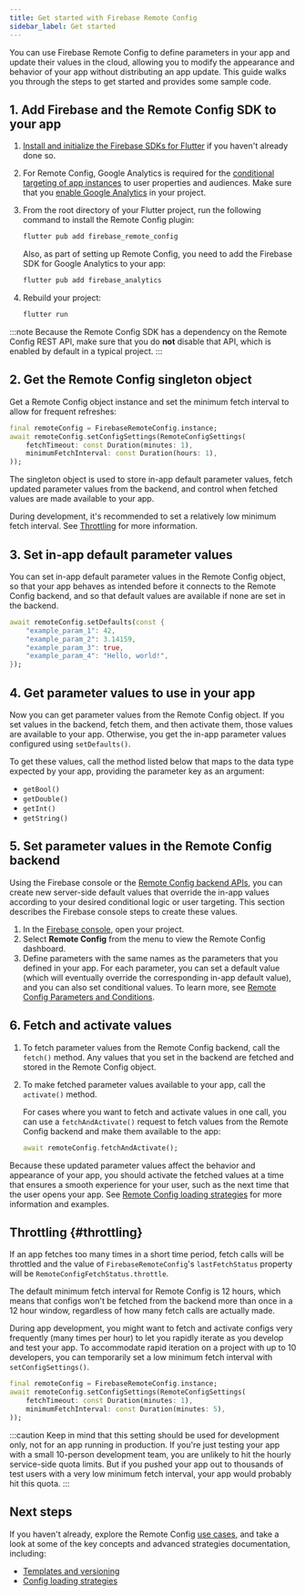 ```yaml
---
title: Get started with Firebase Remote Config
sidebar_label: Get started
---
```


You can use Firebase Remote Config to define parameters in your app and update
their values in the cloud, allowing you to modify the appearance and behavior of
your app without distributing an app update.
This guide walks you through the steps to get started and provides some
sample code.

## 1. Add Firebase and the Remote Config SDK to your app

1.  [Install and initialize the Firebase SDKs for Flutter](../overview) if you
    haven't already done so.

1.  For Remote Config, Google Analytics is required for the
    [conditional targeting of app instances](https://firebase.google.com/docs/remote-config/parameters#conditions_rules_and_conditional_values)
    to user properties and audiences. Make sure that
    you <a href="https://support.google.com/firebase/answer/9289399#linkga"
           class="external">enable Google Analytics</a> in your project.

1.  From the root directory of your Flutter project, run the following
    command to install the Remote Config plugin:

    ```bash
    flutter pub add firebase_remote_config
    ```

    Also, as part of setting up Remote Config, you need to add the Firebase SDK
    for Google Analytics to your app:

    ```bash
    flutter pub add firebase_analytics
    ```

1.  Rebuild your project:

    ```bash
    flutter run
    ```

:::note
Because the Remote Config SDK has a dependency on the Remote Config REST
API, make sure that you do **not** disable that API, which is enabled by default
in a typical project.
:::

## 2. Get the Remote Config singleton object

Get a Remote Config object instance and set the
minimum fetch interval to allow for frequent refreshes:

```dart
final remoteConfig = FirebaseRemoteConfig.instance;
await remoteConfig.setConfigSettings(RemoteConfigSettings(
    fetchTimeout: const Duration(minutes: 1),
    minimumFetchInterval: const Duration(hours: 1),
));
```

The singleton object is used to store in-app default parameter values, fetch
updated parameter values from the backend, and control when fetched values are
made available to your app.

During development, it's recommended to set a relatively low minimum fetch
interval. See [Throttling](#throttling) for more information.

## 3. Set in-app default parameter values

You can set in-app default parameter values in the Remote Config
object, so that your app behaves as intended before it connects to the
Remote Config backend, and so that default values are available if none are
set in the backend.

```dart
await remoteConfig.setDefaults(const {
    "example_param_1": 42,
    "example_param_2": 3.14159,
    "example_param_3": true,
    "example_param_4": "Hello, world!",
});
```

## 4. Get parameter values to use in your app

Now you can get parameter values from the Remote Config object. If you set
values in the backend, fetch them, and then activate them,
those values are available to your app. Otherwise, you get the in-app
parameter values configured using `setDefaults()`.

To get these values, call the method listed below that maps to the data type
expected by your app, providing the parameter key as an argument:

* `getBool()`
* `getDouble()`
* `getInt()`
* `getString()`

## 5. Set parameter values in the Remote Config backend

Using the Firebase console or the
[Remote Config backend APIs](https://firebase.google.com/docs/remote-config/automate-rc),
you can create new server-side default values that override the in-app values
according to your desired conditional logic or user targeting. This section
describes the Firebase console steps to create these values.

1. In the [Firebase console](https://console.firebase.google.com/), open your project.
1. Select **Remote Config** from the menu to view the Remote Config
   dashboard.
1. Define parameters with the same names as the parameters that you defined in
   your app. For each parameter, you can set a default value (which will
   eventually override the corresponding in-app default value), and you can also
   set conditional values. To learn more, see [Remote Config Parameters and
   Conditions](https://firebase.google.com/docs/remote-config/parameters).

## 6. Fetch and activate values

1. To fetch parameter values from the Remote Config backend, call the
   `fetch()` method. Any values that you set in the backend are fetched
   and stored in the Remote Config object.

1. To make fetched parameter values available to your app, call the
   `activate()` method.

   For cases where you want to fetch and activate values in one call, you
   can use a `fetchAndActivate()` request to fetch values from the
   Remote Config backend and make them available to the app:

   ```dart
   await remoteConfig.fetchAndActivate();
   ```

Because these updated parameter values affect the behavior and appearance
of your app, you should activate the fetched values at a time that ensures a
smooth experience for your user, such as the next time that the user opens your
app. See [Remote Config loading strategies](https://firebase.google.com/docs/remote-config/loading)
for more information and examples.

## Throttling {#throttling}

If an app fetches too many times in a short time period, fetch calls will be
throttled and the value of `FirebaseRemoteConfig`'s `lastFetchStatus`
property will be `RemoteConfigFetchStatus.throttle`.

The default minimum fetch interval for Remote Config is 12 hours, which
means that configs won't be fetched from the backend more than once in a 12 hour
window, regardless of how many fetch calls are actually made.

During app development, you might want to fetch and activate configs very frequently
(many times per hour) to let you rapidly iterate as you develop and test your
app. To accommodate rapid iteration on a project with up to 10 developers, you
can temporarily set a low minimum fetch interval with `setConfigSettings()`.

```dart
final remoteConfig = FirebaseRemoteConfig.instance;
await remoteConfig.setConfigSettings(RemoteConfigSettings(
    fetchTimeout: const Duration(minutes: 1),
    minimumFetchInterval: const Duration(minutes: 5),
));
```

:::caution
Keep in mind that this setting should be used for development only, not for an
app running in production. If you're just testing your app with a small
10-person development team, you are unlikely to hit the hourly service-side
quota limits. But if you pushed your app out to thousands of test users with a
very low minimum fetch interval, your app would probably hit this quota.
:::

## Next steps

If you haven't already, explore the Remote Config
[use cases](https://firebase.google.com/docs/remote-config/use-cases), and take a look at some of the
key concepts and advanced strategies documentation, including:

* [Templates and versioning](https://firebase.google.com/docs/remote-config/templates)
* [Config loading strategies](https://firebase.google.com/docs/remote-config/loading)
